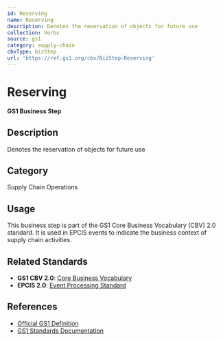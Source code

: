 ```yaml
---
id: Reserving
name: Reserving
description: Denotes the reservation of objects for future use
collection: Verbs
source: gs1
category: supply-chain
cbvType: bizStep
url: 'https://ref.gs1.org/cbv/BizStep-Reserving'
---
```

# Reserving

**GS1 Business Step**

## Description

Denotes the reservation of objects for future use

## Category

Supply Chain Operations

## Usage

This business step is part of the GS1 Core Business Vocabulary (CBV) 2.0 standard. It is used in EPCIS events to indicate the business context of supply chain activities.

## Related Standards

- **GS1 CBV 2.0**: [Core Business Vocabulary](https://ref.gs1.org/standards/cbv/)
- **EPCIS 2.0**: [Event Processing Standard](https://ref.gs1.org/standards/epcis/)

## References

- [Official GS1 Definition](https://ref.gs1.org/cbv/BizStep-Reserving)
- [GS1 Standards Documentation](https://www.gs1.org/standards)
